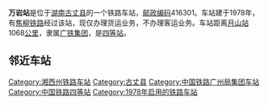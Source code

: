 {{noteTA
|1=zh-cn:始发车次; zh-hk:列車班次;
|2=zh-cn:车次; zh-hk:班次;
}}
{{Infobox China railway station 
|车站名称 = 万岩站
|车站名称拼音 = Wanyan
|英文名称 = Wanyan Railway Station
|车站代码 = 44714
|电报码 = 
|拼音码 = 
|车站功能 = 货运站
|技术性质 = [[中间站|中间站]]
|业务性质 = 货运站
|车站地址 = [[湖南|湖南]][[古丈县|古丈县]]
|归属 = [[广铁集团|广铁集团]]
|车站等级 = [[四等站_(中铁)|四等站]]
|线路 = [[焦柳铁路|焦柳铁路]]
}}
'''万岩站'''是位于[[湖南|湖南]][[古丈县|古丈县]]的一个铁路车站，[[邮政编码|邮政编码]]416301。车站建于1978年，有[[焦柳铁路|焦柳铁路]]经过该站，现仅办理货运业务，不办理客运业务。车站距离[[月山站|月山站]]1068[[公里|公里]]，隶属[[广铁集团|广铁集团]]，是[[四等站_(中铁)|四等站]]。

==邻近车站==
{{start rail box|[[中国铁路|中国铁路]]}}
{{s-inop|[[排口站|排口站]]|{{站|月山}}方向}}
{{s-line|[[焦柳铁路|焦柳铁路]]<br />← 9km 万岩站 6km →}}
{{s-inop|[[龙鼻咀站|龙鼻咀站]]|{{站|柳州}}方向}}
{{end box}}
{{焦柳铁路}}
{{铁路车站小作品}}
{{湖南小作品}}

[[Category:湘西州铁路车站|Category:湘西州铁路车站]]
[[Category:古丈县|Category:古丈县]]
[[Category:中国铁路广州局集团车站|Category:中国铁路广州局集团车站]]
[[Category:中国铁路四等站|Category:中国铁路四等站]]
[[Category:1978年启用的铁路车站|Category:1978年启用的铁路车站]]